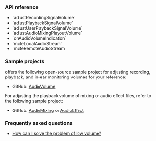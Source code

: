 <PlatformWrapper platform="windows">

### API reference

- <Link to="{{global.API_REF_WINDOWS_ROOT_CPP}}/class_irtcengine.html#api_irtcengine_adjustrecordingsignalvolume">`adjustRecordingSignalVolume`</Link>
- <Link to="{{global.API_REF_WINDOWS_ROOT_CPP}}/class_irtcengine.html#api_irtcengine_adjustplaybacksignalvolume">`adjustPlaybackSignalVolume`</Link>
- <Link to="{{global.API_REF_WINDOWS_ROOT_CPP}}/class_irtcengine.html#api_irtcengine_adjustuserplaybacksignalvolume">`adjustUserPlaybackSignalVolume`</Link>
- <Link to="{{global.API_REF_WINDOWS_ROOT_CPP}}/class_irtcengine.html#api_irtcengine_adjustaudiomixingplayoutvolume">`adjustAudioMixingPlayoutVolume`</Link>
- <Link to="{{global.API_REF_WINDOWS_ROOT_CPP}}/class_irtcengineeventhandler.html#callback_irtcengineeventhandler_onaudiovolumeindication">`onAudioVolumeIndication`</Link>
- <Link to="{{global.API_REF_WINDOWS_ROOT_CPP}}/class_irtcengine.html#api_irtcengine_mutelocalaudiostream">`muteLocalAudioStream`</Link>
- <Link to="{{global.API_REF_WINDOWS_ROOT_CPP}}/class_irtcengine.html#api_irtcengine_muteremoteaudiostream">`muteRemoteAudioStream`</Link>

### Sample projects

<Vg k="COMPANY" /> offers the following open-source sample project for adjusting recording, playback, and in-ear monitoring volumes for your reference:

* GitHub: [AudioVolume](https://github.com/AgoraIO/API-Examples/tree/main/windows/APIExample/APIExample/Advanced/AudioVolume)

For adjusting the playback volume of mixing or audio effect files, refer to the following sample project:

* GitHub: [AudioMixing](https://github.com/AgoraIO/API-Examples/tree/main/windows/APIExample/APIExample/Advanced/AudioMixing) or [AudioEffect](https://github.com/AgoraIO/API-Examples/tree/main/windows/APIExample/APIExample/Advanced/AudioEffect)

### Frequently asked questions​

*  [How can I solve the problem of low volume?](../../help/quality-issues/audio_low)

</PlatformWrapper>
